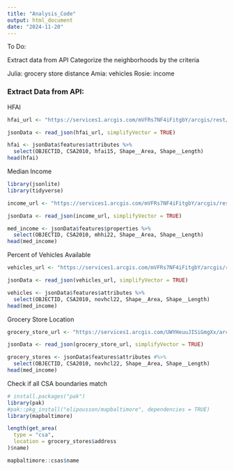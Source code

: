 ```yaml
---
title: "Analysis_Code"
output: html_document
date: "2024-11-20"
---
```


To Do:

Extract data from API 
Categorize the neighborhoods by the criteria

Julia: grocery store distance
Amia: vehicles
Rosie: income

### Extract Data from API:  

HFAI  

```r
hfai_url <- "https://services1.arcgis.com/mVFRs7NF4iFitgbY/arcgis/rest/services/Hfai/FeatureServer/0/query?where=1%3D1&outFields=*&outSR=4326&f=json"

jsonData <- read_json(hfai_url, simplifyVector = TRUE)

hfai <- jsonData$features$attributes %>% 
  select(OBJECTID, CSA2010, hfai15, Shape__Area, Shape__Length)
head(hfai)
```


Median Income

```r
library(jsonlite)
library(tidyverse)

income_url <- "https://services1.arcgis.com/mVFRs7NF4iFitgbY/arcgis/rest/services/Mhhi/FeatureServer/0/query?outFields=*&where=1%3D1&f=geojson"

jsonData <- read_json(income_url, simplifyVector = TRUE)

med_income <- jsonData$features$properties %>% 
  select(OBJECTID, CSA2010, mhhi22, Shape__Area, Shape__Length)
head(med_income)
```

Percent of Vehicles Available

```r
vehicles_url <- "https://services1.arcgis.com/mVFRs7NF4iFitgbY/arcgis/rest/services/Novhcl/FeatureServer/0/query?where=1%3D1&outFields=*&outSR=4326&f=json"

jsonData <- read_json(vehicles_url, simplifyVector = TRUE)

vehicles <- jsonData$features$attributes %>% 
  select(OBJECTID, CSA2010, novhcl22, Shape__Area, Shape__Length)
head(med_income)
```

Grocery Store Location

```r
grocery_store_url <- "https://services1.arcgis.com/UWYHeuuJISiGmgXx/arcgis/rest/services/Grocery_Store/FeatureServer/0/query?where=1%3D1&outFields=*&outSR=4326&f=json"

jsonData <- read_json(grocery_store_url, simplifyVector = TRUE)

grocery_stores <- jsonData$features$attributes #%>% 
  select(OBJECTID, CSA2010, novhcl22, Shape__Area, Shape__Length)
head(med_income)
```
Check if all CSA boundaries match


```r
# install.packages("pak")
library(pak)
#pak::pkg_install("elipousson/mapbaltimore", dependencies = TRUE)
library(mapbaltimore)

length(get_area(
  type = "csa",
  location = grocery_stores$address
)$name)

mapbaltimore::csas$name
```

